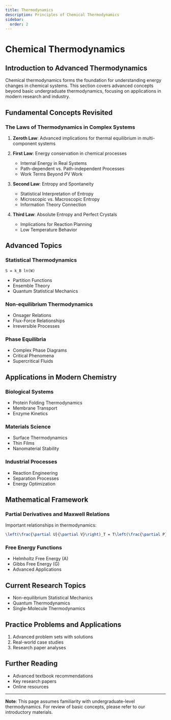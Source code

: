 ```yaml
---
title: Thermodynamics
description: Principles of Chemical Thermodynamics
sidebar:
  order: 2
---
```


# Chemical Thermodynamics

## Introduction to Advanced Thermodynamics

Chemical thermodynamics forms the foundation for understanding energy changes in chemical systems. This section covers advanced concepts beyond basic undergraduate thermodynamics, focusing on applications in modern research and industry.

## Fundamental Concepts Revisited

### The Laws of Thermodynamics in Complex Systems

1. **Zeroth Law**: Advanced implications for thermal equilibrium in multi-component systems
2. **First Law**: Energy conservation in chemical processes
   - Internal Energy in Real Systems
   - Path-dependent vs. Path-independent Processes
   - Work Terms Beyond PV Work

3. **Second Law**: Entropy and Spontaneity
   - Statistical Interpretation of Entropy
   - Microscopic vs. Macroscopic Entropy
   - Information Theory Connection

4. **Third Law**: Absolute Entropy and Perfect Crystals
   - Implications for Reaction Planning
   - Low Temperature Behavior

## Advanced Topics

### Statistical Thermodynamics

```chemical-equation
S = k_B ln(W)
```

- Partition Functions
- Ensemble Theory
- Quantum Statistical Mechanics

### Non-equilibrium Thermodynamics

- Onsager Relations
- Flux-Force Relationships
- Irreversible Processes

### Phase Equilibria

- Complex Phase Diagrams
- Critical Phenomena
- Supercritical Fluids

## Applications in Modern Chemistry

### Biological Systems

- Protein Folding Thermodynamics
- Membrane Transport
- Enzyme Kinetics

### Materials Science

- Surface Thermodynamics
- Thin Films
- Nanomaterial Stability

### Industrial Processes

- Reaction Engineering
- Separation Processes
- Energy Optimization

## Mathematical Framework

### Partial Derivatives and Maxwell Relations

Important relationships in thermodynamics:

```latex
\left(\frac{\partial U}{\partial V}\right)_T = T\left(\frac{\partial P}{\partial T}\right)_V - P
```

### Free Energy Functions

- Helmholtz Free Energy (A)
- Gibbs Free Energy (G)
- Advanced Applications

## Current Research Topics

- Non-equilibrium Statistical Mechanics
- Quantum Thermodynamics
- Single-Molecule Thermodynamics

## Practice Problems and Applications

1. Advanced problem sets with solutions
2. Real-world case studies
3. Research paper analyses

## Further Reading

- Advanced textbook recommendations
- Key research papers
- Online resources

---

**Note**: This page assumes familiarity with undergraduate-level thermodynamics. For review of basic concepts, please refer to our introductory materials. 